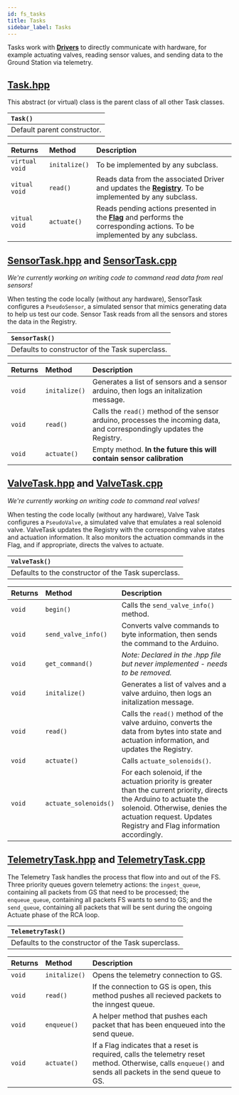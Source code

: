 ```yaml
---
id: fs_tasks
title: Tasks
sidebar_label: Tasks
---
```


Tasks work with [**Drivers**](fs_drivers.mdx) to directly communicate with hardware, for example actuating valves, reading sensor values, and sending data to the Ground Station via telemetry.

## [Task.hpp](https://github.com/ProjectCaelus/cpp-flight-software/blob/master/include/flight/modules/tasks/Task.hpp)

This abstract (or virtual) class is the parent class of all other Task classes. 

| ```Task()```| 
| :----------- | 
| Default parent constructor. |

| Returns     | Method | Description | 
| :---------- | :----------- | :----------- | 
| ```virtual void```  | ```initalize()``` | To be implemented by any subclass.  | 
| ```vitual void```  | ```read()```       | Reads data from the associated Driver and updates the [**Registry**](fs_mcl.mdx). To be implemented by any subclass. | 
| ```vitual void```  | ```actuate()```    | Reads pending actions presented in the [**Flag**](fs_mcl.mdx) and performs the corresponding actions. To be implemented by any subclass.  | 


## [SensorTask.hpp](https://github.com/ProjectCaelus/cpp-flight-software/blob/master/include/flight/modules/tasks/SensorTask.hpp) and [SensorTask.cpp](https://github.com/ProjectCaelus/cpp-flight-software/blob/master/src/modules/tasks/SensorTask.cpp)

_We're currently working on writing code to command read data from real sensors!_

When testing the code locally (without any hardware), ‌SensorTask configures a ```PseudoSensor```, a simulated sensor that mimics generating data to help us test our code. Sensor Task reads from all the sensors and 
stores the data in the Registry.


| ```SensorTask()```| 
| :----------- | 
| Defaults to constructor of the Task superclass. |

| Returns     | Method | Description | 
| :---------- | :----------- | :----------- | 
| ```void```  | ```initalize()``` | Generates a list of sensors and a sensor arduino, then logs an initalization message.   | 
| ```void```  | ```read()```      | Calls the ```read()``` method of the sensor arduino, processes the incoming data, and correspondingly updates the Registry. | 
| ```void```  | ```actuate()```   | Empty method. **In the future this will contain sensor calibration** | 


## [ValveTask.hpp](https://github.com/ProjectCaelus/cpp-flight-software/blob/master/include/flight/modules/tasks/ValveTask.hpp) and [ValveTask.cpp](https://github.com/ProjectCaelus/cpp-flight-software/blob/master/src/modules/tasks/ValveTask.cpp)

_We're currently working on writing code to command real valves!_

When testing the code locally (without any hardware), Valve Task configures a ```PseudoValve```, a simulated valve that emulates a real solenoid valve. ValveTask updates the Registry with the corresponding valve states and actuation information.
It also monitors the actuation commands in the Flag, and if appropriate, directs the valves to actuate. 

| ```ValveTask()```| 
| :----------- | 
| Defaults to the constructor of the Task superclass. |

| Returns     | Method | Description | 
| :---------- | :----------- | :-----------| 
| ```void```  | ```begin()```             | Calls the ```send_valve_info()``` method. | 
| ```void```  | ```send_valve_info()```   | Converts valve commands to byte information, then sends the command to the Arduino. | 
| ```void```  | ```get_command()```       | _Note: Declared in the .hpp file but never implemented - needs to be removed._ | 
| ```void```  | ```initalize()```         | Generates a list of valves and a valve arduino, then logs an initalization message.   | 
| ```void```  | ```read()```              | Calls the ```read()``` method of the valve arduino, converts the data from bytes into state and actuation information, and updates the Registry. | 
| ```void```  | ```actuate()```           | Calls ```actuate_solenoids()```.  | 
| ```void```  | ```actuate_solenoids()``` | For each solenoid, if the actuation priority is greater than the current priority, directs the Arduino to actuate the solenoid. Otherwise, denies the actuation request. Updates Registry and Flag information accordingly.  | 


## [TelemetryTask.hpp](https://github.com/ProjectCaelus/cpp-flight-software/blob/master/include/flight/modules/tasks/TelemetryTask.hpp) and [TelemetryTask.cpp](https://github.com/ProjectCaelus/cpp-flight-software/blob/master/src/modules/tasks/TelemetryTask.cpp)

The Telemetry Task handles the process that flow into and out of the FS. Three priority queues govern telemetry actions:
the ```ingest_queue```, containing all packets from GS that need to be processed; 
the ```enqueue_queue```, containing all packets FS wants to send to GS; 
and the ```send_queue```, containing all packets that will be sent during the ongoing Actuate phase of the RCA loop. 

| ```TelemetryTask()```| 
| :----------- | 
| Defaults to the constructor of the Task superclass. |

| Returns     | Method | Description | 
| :---------- | :----------- | :----------- | 
| ```void```  | ```initalize()``` | Opens the telemetry connection to GS.  | 
| ```void```  | ```read()```      | If the connection to GS is open, this method pushes all recieved packets to the inngest queue. | 
| ```void```  | ```enqueue()```   | A helper method that pushes each packet that has been enqueued into the send queue.  | 
| ```void```  | ```actuate()```   | If a Flag indicates that a reset is required, calls the telemetry reset method. Otherwise, calls ```enqueue()``` and sends all packets in the send queue to GS. | 
